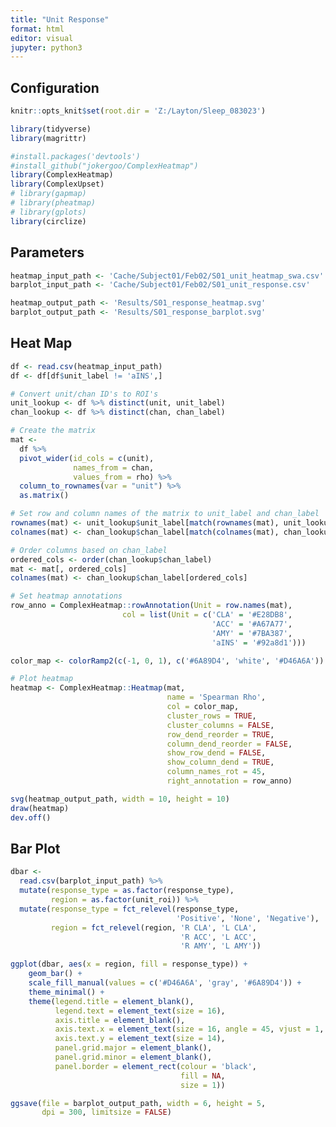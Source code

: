 ---
title: "Unit Response"
format: html
editor: visual
jupyter: python3
---

## Configuration

```{r, setup, include = FALSE}
knitr::opts_knit$set(root.dir = 'Z:/Layton/Sleep_083023')
```

```{r}
library(tidyverse)
library(magrittr)

#install.packages('devtools')
#install_github("jokergoo/ComplexHeatmap")
library(ComplexHeatmap)
library(ComplexUpset)
# library(gapmap)
# library(pheatmap)
# library(gplots)
library(circlize)
```

## Parameters

```{r}
heatmap_input_path <- 'Cache/Subject01/Feb02/S01_unit_heatmap_swa.csv'
barplot_input_path <- 'Cache/Subject01/Feb02/S01_unit_response.csv'

heatmap_output_path <- 'Results/S01_response_heatmap.svg'
barplot_output_path <- 'Results/S01_response_barplot.svg'
```

## Heat Map

```{r}
df <- read.csv(heatmap_input_path)
df <- df[df$unit_label != 'aINS',]

# Convert unit/chan ID's to ROI's
unit_lookup <- df %>% distinct(unit, unit_label)
chan_lookup <- df %>% distinct(chan, chan_label)

# Create the matrix
mat <-
  df %>%
  pivot_wider(id_cols = c(unit),
              names_from = chan,
              values_from = rho) %>%
  column_to_rownames(var = "unit") %>%
  as.matrix()

# Set row and column names of the matrix to unit_label and chan_label
rownames(mat) <- unit_lookup$unit_label[match(rownames(mat), unit_lookup$unit)]
colnames(mat) <- chan_lookup$chan_label[match(colnames(mat), chan_lookup$chan)]

# Order columns based on chan_label
ordered_cols <- order(chan_lookup$chan_label)
mat <- mat[, ordered_cols]
colnames(mat) <- chan_lookup$chan_label[ordered_cols]

# Set heatmap annotations
row_anno = ComplexHeatmap::rowAnnotation(Unit = row.names(mat), 
                         col = list(Unit = c('CLA' = '#E28DB8', 
                                             'ACC' = '#A67A77', 
                                             'AMY' = '#7BA387', 
                                             'aINS' = '#92a8d1')))

color_map <- colorRamp2(c(-1, 0, 1), c('#6A89D4', 'white', '#D46A6A'))

# Plot heatmap
heatmap <- ComplexHeatmap::Heatmap(mat,
                                   name = 'Spearman Rho',
                                   col = color_map,
                                   cluster_rows = TRUE,
                                   cluster_columns = FALSE,
                                   row_dend_reorder = TRUE,
                                   column_dend_reorder = FALSE,
                                   show_row_dend = FALSE,
                                   show_column_dend = TRUE,
                                   column_names_rot = 45,
                                   right_annotation = row_anno)

svg(heatmap_output_path, width = 10, height = 10)
draw(heatmap)
dev.off()
```

## Bar Plot

```{r}
dbar <- 
  read.csv(barplot_input_path) %>%
  mutate(response_type = as.factor(response_type),
         region = as.factor(unit_roi)) %>%
  mutate(response_type = fct_relevel(response_type, 
                                     'Positive', 'None', 'Negative'),
         region = fct_relevel(region, 'R CLA', 'L CLA', 
                                      'R ACC', 'L ACC', 
                                      'R AMY', 'L AMY'))
```

```{r}
ggplot(dbar, aes(x = region, fill = response_type)) + 
    geom_bar() + 
    scale_fill_manual(values = c('#D46A6A', 'gray', '#6A89D4')) +
    theme_minimal() + 
    theme(legend.title = element_blank(),
          legend.text = element_text(size = 16),
          axis.title = element_blank(),
          axis.text.x = element_text(size = 16, angle = 45, vjust = 1, hjust = 1),
          axis.text.y = element_text(size = 14),
          panel.grid.major = element_blank(),
          panel.grid.minor = element_blank(),
          panel.border = element_rect(colour = 'black', 
                                      fill = NA, 
                                      size = 1))

ggsave(file = barplot_output_path, width = 6, height = 5, 
       dpi = 300, limitsize = FALSE)
```
